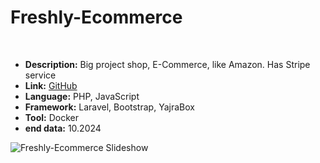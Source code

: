 # Freshly-Ecommerce

<br />

- **Description:** Big project shop, E-Commerce, like Amazon. Has Stripe service
- **Link:** [GitHub](https://github.com/olek1305/Freshly-Ecommerce)
- **Language:** PHP, JavaScript
- **Framework:** Laravel, Bootstrap, YajraBox
- **Tool:** Docker
- **end data:** 10.2024

![Freshly-Ecommerce Slideshow](/projects/freshly-ecommerce/1.png,/projects/freshly-ecommerce/2.png,/projects/freshly-ecommerce/3.png,/projects/freshly-ecommerce/4.png) 